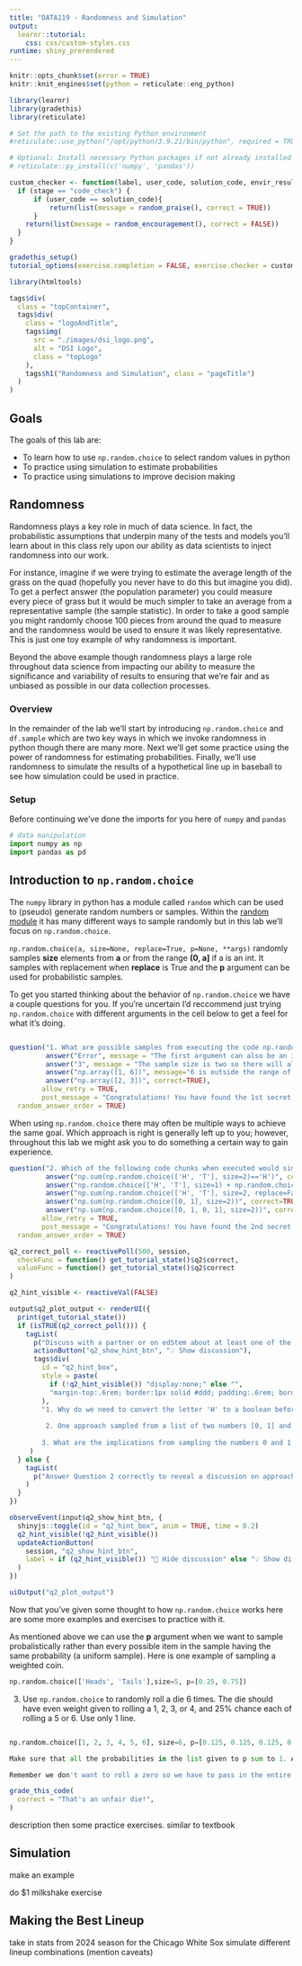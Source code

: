 ```yaml
---
title: "DATA119 - Randomness and Simulation"
output: 
  learnr::tutorial:
    css: css/custom-styles.css
runtime: shiny_prerendered
---
```

```r
knitr::opts_chunk$set(error = TRUE)
knitr::knit_engines$set(python = reticulate::eng_python)

library(learnr)
library(gradethis)
library(reticulate)

# Set the path to the existing Python environment
#reticulate::use_python("/opt/python/3.9.21/bin/python", required = TRUE)

# Optional: Install necessary Python packages if not already installed
# reticulate::py_install(c('numpy', 'pandas'))

custom_checker <- function(label, user_code, solution_code, envir_result, evaluate_result, last_value, stage, ...) {
  if (stage == "code_check") {
      if (user_code == solution_code){
          return(list(message = random_praise(), correct = TRUE))
      }
    return(list(message = random_encouragement(), correct = FALSE))
  }
}

gradethis_setup()
tutorial_options(exercise.completion = FALSE, exercise.checker = custom_checker)
```

```r
library(htmltools)

tags$div(
  class = "topContainer",
  tags$div(
    class = "logoAndTitle",
    tags$img(
      src = "./images/dsi_logo.png",
      alt = "DSI Logo",
      class = "topLogo"
    ),
    tags$h1("Randomness and Simulation", class = "pageTitle")
  )
)
```

## Goals

The goals of this lab are:

* To learn how to use `np.random.choice` to select random values in python
* To practice using simulation to estimate probabilities
* To practice using simulations to improve decision making

## Randomness

Randomness plays a key role in much of data science. In fact, the probabilistic assumptions that underpin many of the tests and models you'll learn about in this class rely upon our ability as data scientists to inject randomness into our work. 

For instance, imagine if we were trying to estimate the average length of the grass on the quad (hopefully you never have to do this but imagine you did). To get a perfect answer (the population parameter) you could measure every piece of grass but it would be much simpler to take an average from a representative sample (the sample statistic). In order to take a good sample you might randomly choose 100 pieces from around the quad to measure and the randomness would be used to ensure it was likely representative. This is just one toy example of why randomness is important.

Beyond the above example though randomness plays a large role throughout data science from impacting our ability to measure the significance and variability of results to ensuring that we're fair and as unbiased as possible in our data collection processes.

### Overview

In the remainder of the lab we'll start by introducing `np.random.choice` and `df.sample` which are two key ways in which we invoke randomness in python though there are many more. Next we'll get some practice using the power of randomness for estimating probabilities. Finally, we'll use randomness to simulate the results of a hypothetical line up in baseball to see how simulation could be used in practice.

### Setup
Before continuing we've done the imports for you here of `numpy` and `pandas`
```python
# data manipulation
import numpy as np
import pandas as pd
```

## Introduction to `np.random.choice`

The `numpy` library in python has a module called `random` which can be used to (pseudo) generate random numbers or samples. Within the [random module](https://numpy.org/doc/stable/reference/random/generator.html) it has many different ways to sample randomly but in this lab we'll focus on `np.random.choice`.

`np.random.choice(a, size=None, replace=True, p=None, **args)` randomly samples **size** elements from **a** or from the range **(0, a]** if a is an int. It samples with replacement when **replace** is True and the **p** argument can be used for probabilistic samples. 

To get you started thinking about the behavior of `np.random.choice` we have a couple questions for you. If you're uncertain I'd reccommend just trying `np.random.choice` with different arguments in the cell below to get a feel for what it's doing.

```python
```


```r
question("1. What are possible samples from executing the code np.random.choice(5, 2)?",
         answer("Error", message = "The first argument can also be an interger"),
         answer("3", message = "The sample size is two so there will always be at least two numbers outputted"),
         answer("np.array([1, 6])", message="6 is outside the range of possible answers!"),
         answer("np.array([2, 3])", correct=TRUE),
        allow_retry = TRUE,
        post_message = "Congratulations! You have found the 1st secret word: RANDOM",
  random_answer_order = TRUE)
```

When using `np.random.choice` there may often be multiple ways to achieve the same goal. Which approach is right is generally left up to you; however, throughout this lab we might ask you to do something a certain way to gain experience.

```r
question("2. Which of the following code chunks when executed would simulate flipping two random fair coins and returning the number of heads? Select all that apply.",
         answer("np.sum(np.random.choice(['H', 'T'], size=2)=='H')", correct=TRUE),
         answer("np.random.choice(['H', 'T'], size=1) + np.random.choice(['H', 'T'], size=1)",message="While the idea is good we need to convert the result of the sample to a boolean in order to get the sum of the number of heads", correct=FALSE),
         answer("np.sum(np.random.choice(['H', 'T'], size=2, replace=False)=='H')", message="This would always give exactly 1 head!", correct=FALSE),
         answer("np.sum(np.random.choice([0, 1], size=2))", correct=TRUE),
         answer("np.sum(np.random.choice([0, 1, 0, 1], size=2))", correct=TRUE),
        allow_retry = TRUE,
        post_message = "Congratulations! You have found the 2nd secret word: OPTIONS",
  random_answer_order = TRUE)
```

```r
q2_correct_poll <- reactivePoll(500, session,
  checkFunc = function() get_tutorial_state()$q2$correct,
  valueFunc = function() get_tutorial_state()$q2$correct
)

q2_hint_visible <- reactiveVal(FALSE)

output$q2_plot_output <- renderUI({
  print(get_tutorial_state())
  if (isTRUE(q2_correct_poll())) {
    tagList(
      p("Discuss with a partner or on edStem about at least one of the following prompts?"),
      actionButton("q2_show_hint_btn", "💡 Show discussion"),
      tags$div(
        id = "q2_hint_box",
        style = paste(
          if (!q2_hint_visible()) "display:none;" else "",
          "margin-top:.6rem; border:1px solid #ddd; padding:.6rem; border-radius:.5rem;"
        ),
        "1. Why do we need to convert the letter 'H' to a boolean before summing the result? Why does summing booleans work for counting the number of heads?
        
         2. One approach sampled from a list of two numbers [0, 1] and the other from a list of four numbers [0, 1, 0, 1]. Why are these two approaches essentially equivalent?
         
        3. What are the implications from sampling the numbers 0 and 1 vs. 'H' and 'T' or another option like 'Heads' and 'Tails'? When might we prefer one approach to another?")
     )
  } else {
    tagList(
      p("Answer Question 2 correctly to reveal a discussion on approaches to using `np.random.choice`")
    )
  }
})

observeEvent(input$q2_show_hint_btn, {
  shinyjs::toggle(id = "q2_hint_box", anim = TRUE, time = 0.2)
  q2_hint_visible(!q2_hint_visible())
  updateActionButton(
    session, "q2_show_hint_btn",
    label = if (q2_hint_visible()) "🙈 Hide discussion" else "💡 Show discussion"
  )
})
```

```r
uiOutput("q2_plot_output")
```



Now that you've given some thought to how `np.random.choice` works here are some more examples and exercises to practice with it.

As mentioned above we can use the **p** argument when we want to sample probalistically rather than every possible item in the sample having the same probability (a uniform sample). Here is one example of sampling a weighted coin.

```python
np.random.choice(['Heads', 'Tails'],size=5, p=[0.25, 0.75])
```

3. Use `np.random.choice` to randomly roll a die 6 times. The die should have even weight given to rolling a 1, 2, 3, or 4, and 25% chance each of rolling a 5 or 6. Use only 1 line.
```python

```

```python
np.random.choice([1, 2, 3, 4, 5, 6], size=6, p=[0.125, 0.125, 0.125, 0.125, 0.25, 0.25])
```
```python
Make sure that all the probabilities in the list given to p sum to 1. And there should be 1 probability for each number on the die.
```

```python
Remember we don't want to roll a zero so we have to pass in the entire list of numbers. If you're using np.arange that would also work but to pass the test just give it as a list.
```

```r
grade_this_code(
  correct = "That's an unfair die!",
)
```

description then some practice exercises. similar to textbook

## Simulation

make an example 

do $1 milkshake exercise 

## Making the Best Lineup

take in stats from 2024 season for the Chicago White Sox
simulate different lineup combinations (mention caveats)

